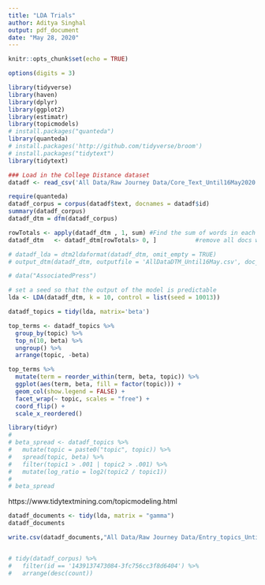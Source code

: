 ```yaml
---
title: "LDA Trials"
author: Aditya Singhal
output: pdf_document
date: "May 28, 2020"
---
```


```r
knitr::opts_chunk$set(echo = TRUE)

options(digits = 3)
```


```r
library(tidyverse)
library(haven)
library(dplyr)
library(ggplot2)
library(estimatr)
library(topicmodels)
# install.packages("quanteda")
library(quanteda)
# install.packages('http://github.com/tidyverse/broom')
# install.packages("tidytext")
library(tidytext)

### Load in the College Distance dataset
datadf <- read_csv('All Data/Raw Journey Data/Core_Text_Until16May2020.csv')
```

```r
require(quanteda)
datadf_corpus = corpus(datadf$text, docnames = datadf$id)
summary(datadf_corpus)
datadf_dtm = dfm(datadf_corpus)

rowTotals <- apply(datadf_dtm , 1, sum) #Find the sum of words in each Document
datadf_dtm   <- datadf_dtm[rowTotals> 0, ]           #remove all docs without words

# datadf_lda = dtm2ldaformat(datadf_dtm, omit_empty = TRUE)
# output_dtm(datadf_dtm, outputfile = 'AllDataDTM_Until16May.csv', doc_name = NULL)
```


```r
# data("AssociatedPress")

# set a seed so that the output of the model is predictable
lda <- LDA(datadf_dtm, k = 10, control = list(seed = 10013))

datadf_topics = tidy(lda, matrix='beta')

```

```r
top_terms <- datadf_topics %>%
  group_by(topic) %>%
  top_n(10, beta) %>%
  ungroup() %>%
  arrange(topic, -beta)

top_terms %>%
  mutate(term = reorder_within(term, beta, topic)) %>%
  ggplot(aes(term, beta, fill = factor(topic))) +
  geom_col(show.legend = FALSE) +
  facet_wrap(~ topic, scales = "free") +
  coord_flip() +
  scale_x_reordered()
```
```r
library(tidyr)
# 
# beta_spread <- datadf_topics %>%
#   mutate(topic = paste0("topic", topic)) %>%
#   spread(topic, beta) %>%
#   filter(topic1 > .001 | topic2 > .001) %>%
#   mutate(log_ratio = log2(topic2 / topic1))
# 
# beta_spread
```

https://www.tidytextmining.com/topicmodeling.html

```r
datadf_documents <- tidy(lda, matrix = "gamma")
datadf_documents
```

```r

write.csv(datadf_documents,"All Data/Raw Journey Data/Entry_topics_Until16May2020.csv", row.names = FALSE)


# tidy(datadf_corpus) %>%
#   filter(id == '1439137473084-3fc756cc3f8d6404') %>%
#   arrange(desc(count))
```

